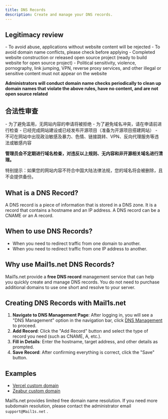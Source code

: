 ---
title: DNS Records
description: Create and manage your DNS records.
---

## Legitimacy review

<Callout type="danger" twClass="mb-3">
- To avoid abuse, applications without website content will be rejected
- To avoid domain name conflicts, please check before applying
- Completed website construction or released open source project (ready to build website for open source project)
- Political sensitivity, violence, pornography, link jumping, VPN, reverse proxy services, and other illegal or sensitive content must not appear on the website

**Administrators will conduct domain name checks periodically to clean up domain names that violate the above rules, have no content, and are not open source related**
</Callout>

## 合法性审查

<Callout type="danger" twClass="mb-3">
- 为了避免滥用，无网站内容的申请将被拒绝
- 为了避免域名冲突，请在申请前进行检查
- 已经完成网站建设或已经发布开源项目（准备为开源项目搭建网站）
- 不可在网站中出现政治敏感及暴力、色情、链接跳转、VPN、反向代理服务等违法或敏感内容

**管理员会不定期进行域名检查，对违反以上规则、无内容和非开源相关域名进行清理。**

特别提示：如果您的网站内容不符合中国大陆法律法规，您的域名将会被删除，且不会提供备份。
</Callout>

## What is a DNS Record?

A DNS record is a piece of information that is stored in a DNS zone. It is a record that contains a hostname and an IP address. A DNS record can be a CNAME or an A record.

## When to use DNS Records?

- When you need to redirect traffic from one domain to another.
- When you need to redirect traffic from one IP address to another.

## Why use Mail1s.net DNS Records?

Mail1s.net provide a **free DNS record** management service that can help you quickly create and manage DNS records. You do not need to purchase additional domains to use one short and resolve to your server.

## Creating DNS Records with Mail1s.net

1. **Navigate to DNS Management Page**: After logging in, you will see a "DNS Management" option in the navigation bar, click [DNS Management](https://Mail1s.net/dashboard/records) to proceed.
2. **Add Record**: Click the "Add Record" button and select the type of record you need (such as CNAME, A, etc.).
3. **Fill in Details**: Enter the hostname, target address, and other details as prompted.
4. **Save Record**: After confirming everything is correct, click the "Save" button.

## Examples

- [Vercel custom domain](/docs/examples/vercel)
- [Zeabur custom domain](/docs/examples/zeabur)

Mail1s.net provides limited free domain name resolution. If you need more subdomain resolution, please contact the administrator email `support@Mail1s.net` .